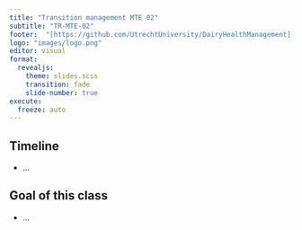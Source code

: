 ```yaml
---
title: "Transition management MTE 02"
subtitle: "TR-MTE-02"
footer:  "[https://github.com/UtrechtUniversity/DairyHealthManagement](https://github.com/UtrechtUniversity/DairyHealthManagement)"
logo: "images/logo.png"
editor: visual
format: 
  revealjs: 
    theme: slides.scss
    transition: fade
    slide-number: true
execute:
  freeze: auto
---
```


## **Timeline**

-   ...

## Goal of this class

-   ...

## 

